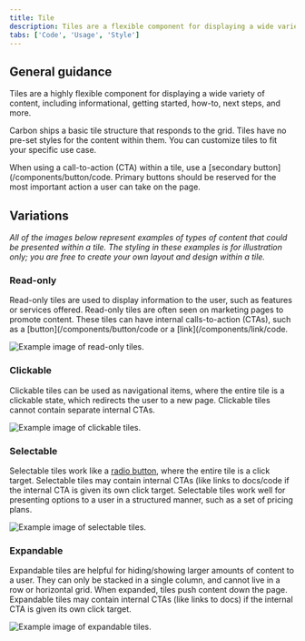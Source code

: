 ```yaml
---
title: Tile
description: Tiles are a flexible component for displaying a wide variety of content, including informational, getting started, how-to, next steps, and more.
tabs: ['Code', 'Usage', 'Style']
---
```


## General guidance

Tiles are a highly flexible component for displaying a wide variety of content, including informational, getting started, how-to, next steps, and more.

Carbon ships a basic tile structure that responds to the grid. Tiles have no pre-set styles for the content within them. You can customize tiles to fit your specific use case.

When using a call-to-action (CTA) within a tile, use a [secondary button](/components/button/code. Primary buttons should be reserved for the most important action a user can take on the page.

## Variations

_All of the images below represent examples of types of content that could be presented within a tile. The styling in these examples is for illustration only; you are free to create your own layout and design within a tile._

### Read-only

Read-only tiles are used to display information to the user, such as features or services offered. Read-only tiles are often seen on marketing pages to promote content. These tiles can have internal calls-to-action (CTAs), such as a [button](/components/button/code or a [link](/components/link/code.

<Row>
<Column colLg={8}>

![Example image of read-only tiles.](images/tile-usage-1.png)

</Column>
</Row>

### Clickable

Clickable tiles can be used as navigational items, where the entire tile is a clickable state, which redirects the user to a new page. Clickable tiles cannot contain separate internal CTAs.

<Row>
<Column colLg={8}>

![Example image of clickable tiles.](images/tile-usage-2.png)

</Column>
</Row>

### Selectable

Selectable tiles work like a [radio button](/components/radio-button/code), where the entire tile is a click target. Selectable tiles may contain internal CTAs (like links to docs/code if the internal CTA is given its own click target. Selectable tiles work well for presenting options to a user in a structured manner, such as a set of pricing plans.

<Row>
<Column colLg={8}>

![Example image of selectable tiles.](images/tile-usage-3.png)

</Column>
</Row>

### Expandable

Expandable tiles are helpful for hiding/showing larger amounts of content to a user. They can only be stacked in a single column, and cannot live in a row or horizontal grid. When expanded, tiles push content down the page. Expandable tiles may contain internal CTAs (like links to docs) if the internal CTA is given its own click target.

<Row>
<Column colLg={8}>

![Example image of expandable tiles.](images/tile-usage-4.png)

</Column>
</Row>
